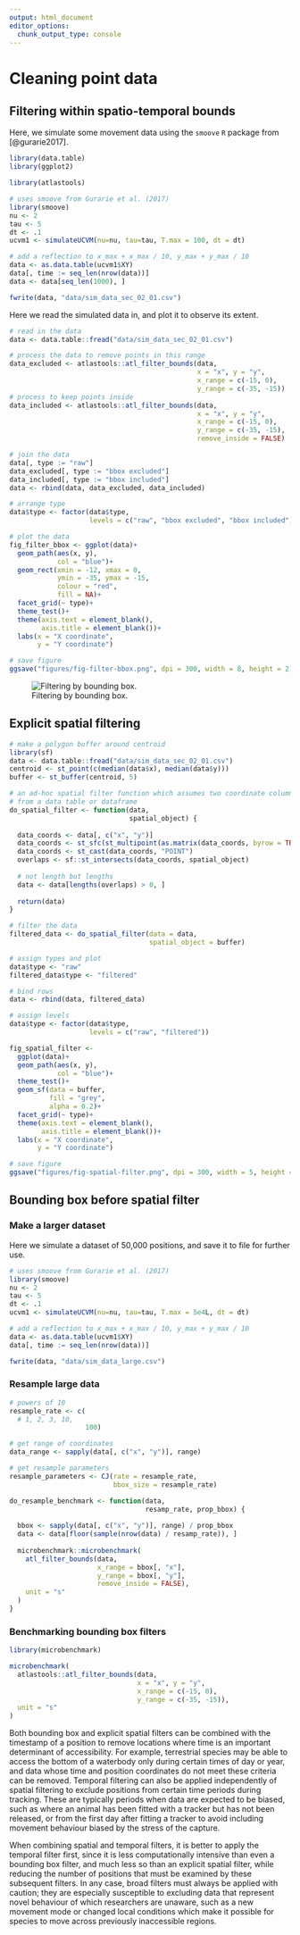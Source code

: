 ```yaml
---
output: html_document
editor_options: 
  chunk_output_type: console
---
```


# Cleaning point data

## Filtering within spatio-temporal bounds

Here, we simulate some movement data using the `smoove` `R` package from [@gurarie2017].

```r
library(data.table)
library(ggplot2)

library(atlastools)
```

```r
# uses smoove from Gurarie et al. (2017)
library(smoove)
nu <- 2
tau <- 5
dt <- .1 
ucvm1 <- simulateUCVM(nu=nu, tau=tau, T.max = 100, dt = dt)

# add a reflection to x_max + x_max / 10, y_max + y_max / 10
data <- as.data.table(ucvm1$XY)
data[, time := seq_len(nrow(data))]
data <- data[seq_len(1000), ]

fwrite(data, "data/sim_data_sec_02_01.csv")
```

Here we read the simulated data in, and plot it to observe its extent.

```r
# read in the data
data <- data.table::fread("data/sim_data_sec_02_01.csv")

# process the data to remove points in this range
data_excluded <- atlastools::atl_filter_bounds(data,
                                               x = "x", y = "y",
                                               x_range = c(-15, 0),
                                               y_range = c(-35, -15))
# process to keep points inside
data_included <- atlastools::atl_filter_bounds(data,
                                               x = "x", y = "y",
                                               x_range = c(-15, 0),
                                               y_range = c(-35, -15),
                                               remove_inside = FALSE)

# join the data
data[, type := "raw"]
data_excluded[, type := "bbox excluded"]
data_included[, type := "bbox included"]
data <- rbind(data, data_excluded, data_included)

# arrange type
data$type <- factor(data$type, 
                    levels = c("raw", "bbox excluded", "bbox included"))
```

```r
# plot the data
fig_filter_bbox <- ggplot(data)+
  geom_path(aes(x, y),
            col = "blue")+
  geom_rect(xmin = -12, xmax = 0,
            ymin = -35, ymax = -15,
            colour = "red",
            fill = NA)+
  facet_grid(~ type)+
  theme_test()+
  theme(axis.text = element_blank(),
        axis.title = element_blank())+
  labs(x = "X coordinate",
       y = "Y coordinate")

# save figure
ggsave("figures/fig-filter-bbox.png", dpi = 300, width = 8, height = 2)
```

![Filtering by bounding box.](figures/fig_filter_bbox.png)

## Explicit spatial filtering

```r
# make a polygon buffer around centroid
library(sf)
data <- data.table::fread("data/sim_data_sec_02_01.csv")
centroid <- st_point(c(median(data$x), median(data$y)))
buffer <- st_buffer(centroid, 5)
```

```r
# an ad-hoc spatial filter function which assumes two coordinate columns
# from a data table or dataframe
do_spatial_filter <- function(data,
                              spatial_object) {
  
  data_coords <- data[, c("x", "y")]
  data_coords <- st_sfc(st_multipoint(as.matrix(data_coords, byrow = TRUE)))
  data_coords <- st_cast(data_coords, "POINT")
  overlaps <- sf::st_intersects(data_coords, spatial_object)
  
  # not length but lengths
  data <- data[lengths(overlaps) > 0, ]
  
  return(data)
}
```

```r
# filter the data
filtered_data <- do_spatial_filter(data = data, 
                                   spatial_object = buffer)

# assign types and plot
data$type <- "raw"
filtered_data$type <- "filtered"

# bind rows
data <- rbind(data, filtered_data)

# assign levels
data$type <- factor(data$type,
                    levels = c("raw", "filtered"))
```


```r
fig_spatial_filter <- 
  ggplot(data)+
  geom_path(aes(x, y),
            col = "blue")+
  theme_test()+
  geom_sf(data = buffer, 
          fill = "grey", 
          alpha = 0.2)+
  facet_grid(~ type)+
  theme(axis.text = element_blank(),
        axis.title = element_blank())+
  labs(x = "X coordinate",
       y = "Y coordinate")

# save figure
ggsave("figures/fig-spatial-filter.png", dpi = 300, width = 5, height = 2)
```

## Bounding box before spatial filter

### Make a larger dataset

Here we simulate a dataset of 50,000 positions, and save it to file for further use.

```r
# uses smoove from Gurarie et al. (2017)
library(smoove)
nu <- 2
tau <- 5
dt <- .1 
ucvm1 <- simulateUCVM(nu=nu, tau=tau, T.max = 5e4L, dt = dt)

# add a reflection to x_max + x_max / 10, y_max + y_max / 10
data <- as.data.table(ucvm1$XY)
data[, time := seq_len(nrow(data))]

fwrite(data, "data/sim_data_large.csv")
```

### Resample large data

```r
# powers of 10
resample_rate <- c(
  # 1, 2, 3, 10, 
                   100)

# get range of coordinates
data_range <- sapply(data[, c("x", "y")], range)

# get resample parameters
resample_parameters <- CJ(rate = resample_rate,
                          bbox_size = resample_rate)
```

```r
do_resample_benchmark <- function(data,
                                  resamp_rate, prop_bbox) {
  
  bbox <- sapply(data[, c("x", "y")], range) / prop_bbox
  data <- data[floor(sample(nrow(data) / resamp_rate)), ]
  
  microbenchmark::microbenchmark(
    atl_filter_bounds(data,
                      x_range = bbox[, "x"],
                      y_range = bbox[, "y"],
                      remove_inside = FALSE),
    unit = "s"
  )
}
```


### Benchmarking bounding box filters

```r
library(microbenchmark)

microbenchmark(
  atlastools::atl_filter_bounds(data,
                                x = "x", y = "y",
                                x_range = c(-15, 0),
                                y_range = c(-35, -15)),
  unit = "s"
)
```


Both bounding box and explicit spatial filters can be combined with the timestamp of a position to remove locations where time is an important determinant of accessibility. For example, terrestrial species may be able to access the bottom of a waterbody only during certain times of day or year, and data whose time and position coordinates do not meet these criteria can be removed. 
Temporal filtering can also be applied independently of spatial filtering to exclude positions from certain time periods during tracking. These are typically periods when data are expected to be biased, such as where an animal has been fitted with a tracker but has not been released, or from the first day after fitting a tracker to avoid including movement behaviour biased by the stress of the capture. 

When combining spatial and temporal filters, it is better to apply the temporal filter first, since it is less computationally intensive than even a bounding box filter, and much less so than an explicit spatial filter, while reducing the number of positions that must be examined by these subsequent filters. In any case, broad filters must always be applied with caution; they are especially susceptible to excluding data that represent novel behaviour of which researchers are unaware, such as a new movement mode or changed local conditions which make it possible for species to move across previously inaccessible regions.
